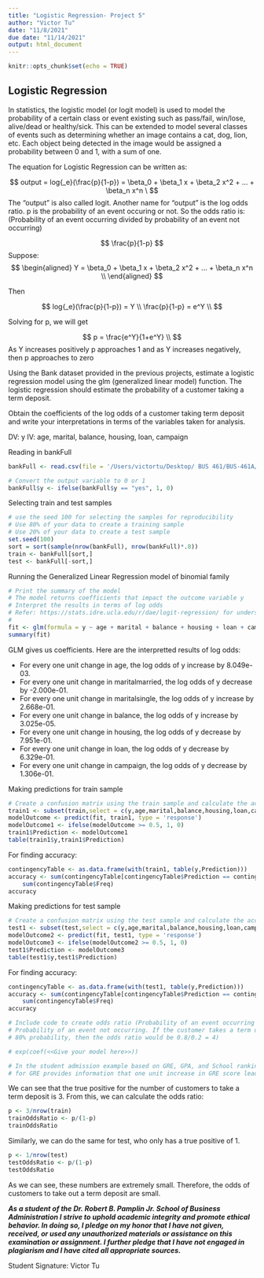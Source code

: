 ```yaml
---
title: "Logistic Regression- Project 5"
author: "Victor Tu"
date: "11/8/2021"
due date: "11/14/2021"
output: html_document
---
```


```r
knitr::opts_chunk$set(echo = TRUE)
```

## Logistic Regression 

In statistics, the logistic model (or logit model) is used to model the probability of a certain class or event existing such as pass/fail, win/lose, alive/dead or healthy/sick. This can be extended to model several classes of events such as determining whether an image contains a cat, dog, lion, etc. Each object being detected in the image would be assigned a probability between 0 and 1, with a sum of one.

The equation for Logistic Regression can be written as: 

$$
output = log{_e}(\frac{p}{1-p}) = \beta_0 + \beta_1 x + \beta_2 x^2 + ... + \beta_n x^n \
$$
The "output" is also called logit. 
Another name for "output" is the log odds ratio. 
p is the probability of an event occuring or not.
So the odds ratio is: (Probability of an event occurring divided by probability of an event not occurring)

$$
\frac{p}{1-p}
$$
Suppose: 
$$
\begin{aligned}
        Y = \beta_0 + \beta_1 x + \beta_2 x^2 + ... + \beta_n x^n  \\   
\end{aligned}
$$

Then

$$
log{_e}(\frac{p}{1-p}) = Y \\
\frac{p}{1-p} = e^Y \\
$$

Solving for p, we will get

$$
p = \frac{e^Y}{1+e^Y} \\
$$
As Y increases positively p approaches  1 and as Y increases negatively, then p approaches to zero

Using the Bank dataset provided in the previous projects, estimate a logistic regression model using the glm (generalized linear model) function. The logistic regression should estimate the probability of a customer taking a term deposit. 

Obtain the coefficients of the log odds of a customer taking term deposit and write your interpretations in terms of the variables taken for analysis. 

DV: y
IV: age, marital, balance, housing, loan, campaign 

Reading in bankFull
```r
bankFull <- read.csv(file = '/Users/victortu/Desktop/ BUS 461/BUS-461A/Csv files/bank-full.csv', sep = ";")

# Convert the output variable to 0 or 1 
bankFull$y <- ifelse(bankFull$y == "yes", 1, 0)
```

Selecting train and test samples
```r
# use the seed 100 for selecting the samples for reproducibility 
# Use 80% of your data to create a training sample 
# Use 20% of your data to create a test sample 
set.seed(100)
sort = sort(sample(nrow(bankFull), nrow(bankFull)*.8))
train <- bankFull[sort,]
test <- bankFull[-sort,]
```

Running the Generalized Linear Regression model of binomial family
```r
# Print the summary of the model 
# The model returns coefficients that impact the outcome variable y
# Interpret the results in terms of log odds 
# Refer: https://stats.idre.ucla.edu/r/dae/logit-regression/ for understanding model interpretation 
# 
fit <- glm(formula = y ~ age + marital + balance + housing + loan + campaign, data = train, family = binomial)
summary(fit)
```

GLM gives us coefficients. Here are the interpretted results of log odds: 

* For every one unit change in age, the log odds of y increase by 8.049e-03. 
* For every one unit change in maritalmarried, the log odds of y decrease by -2.000e-01.
* For every one unit change in maritalsingle, the log odds of y increase by 2.668e-01.
* For every one unit change in balance, the log odds of y increase by 3.025e-05. 
* For every one unit change in housing, the log odds of y decrease by 7.951e-01.
* For every one unit change in loan, the log odds of y decrease by 6.329e-01. 
* For every one unit change in campaign, the log odds of y decrease by 1.306e-01. 

Making predictions for train sample
```r
# Create a confusion matrix using the train sample and calculate the accuracy of the model using training sample  
train1 <- subset(train,select = c(y,age,marital,balance,housing,loan,campaign))
modelOutcome <- predict(fit, train1, type = 'response')
modelOutcome1 <- ifelse(modelOutcome >= 0.5, 1, 0)
train1$Prediction <- modelOutcome1
table(train1$y,train1$Prediction)
```

For finding accuracy:
```r
contingencyTable <- as.data.frame(with(train1, table(y,Prediction)))
accuracy <- sum(contingencyTable[contingencyTable$Prediction == contingencyTable$y,]$Freq) /
    sum(contingencyTable$Freq)
accuracy
```

Making predictions for test sample
```r
# Create a confusion matrix using the test sample and calculate the accuracy of the model using test sample 
test1 <- subset(test,select = c(y,age,marital,balance,housing,loan,campaign))
modelOutcome2 <- predict(fit, test1, type = 'response')
modelOutcome3 <- ifelse(modelOutcome2 >= 0.5, 1, 0)
test1$Prediction <- modelOutcome3
table(test1$y,test1$Prediction)
```

For finding accuracy:
```r
contingencyTable <- as.data.frame(with(test1, table(y,Prediction)))
accuracy <- sum(contingencyTable[contingencyTable$Prediction == contingencyTable$y,]$Freq) /
    sum(contingencyTable$Freq)
accuracy
```

```r
# Include code to create odds ratio (Probability of an event occurring divided by 
# Probability of an event not occurring. If the customer takes a term deposit with 
# 80% probability, then the odds ratio would be 0.8/0.2 = 4)

# exp(coef(<<Give your model here>>))

# In the student admission example based on GRE, GPA, and School ranking, the odds ratio of 1.0023
# for GRE provides information that one unit increase in GRE score leads to an increase in the odds # of getting admitted by 1.0023 times. Interpret your results in the same format. 
```

We can see that the true positive for the number of customers to take a term deposit is 3. From this, we can calculate the odds ratio:
```r
p <- 3/nrow(train)
trainOddsRatio <- p/(1-p)
trainOddsRatio
```

Similarly, we can do the same for test, who only has a true positive of 1. 

```r
p <- 1/nrow(test)
testOddsRatio <- p/(1-p)
testOddsRatio
```

As we can see, these numbers are extremely small. Therefore, the odds of customers to take out a term deposit are small. 

**_As a student of the Dr. Robert B. Pamplin Jr. School of Business Administration I strive to uphold academic integrity and promote ethical behavior. In doing so, I pledge on my honor that I have not given, received, or used any unauthorized materials or assistance on this examination or assignment. I further pledge that I have not engaged in plagiarism and I have cited all appropriate sources._**

Student Signature: Victor Tu 

